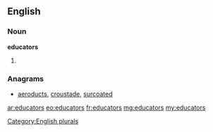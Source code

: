 ==English==

===Noun===
'''educators'''

# {{plural of|[[educator]]}}

===Anagrams===
* [[aeroducts#English|aeroducts]], [[croustade#English|croustade]], [[surcoated#English|surcoated]]

[[Category:English plurals]]

[[ar:educators]]
[[eo:educators]]
[[fr:educators]]
[[mg:educators]]
[[my:educators]]